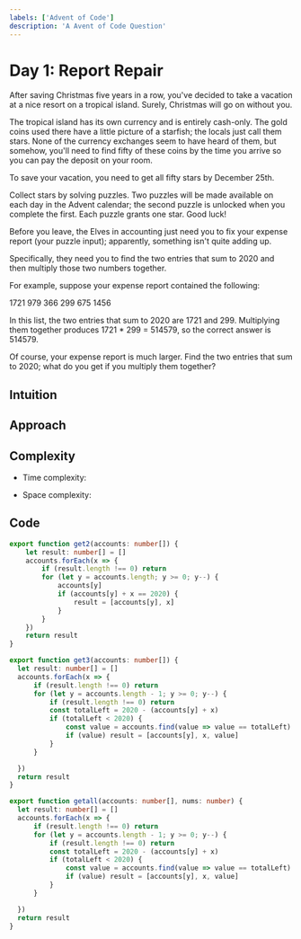 ```yaml
---
labels: ['Advent of Code']
description: 'A Avent of Code Question'
---
```


# Day 1: Report Repair

After saving Christmas five years in a row, you've decided to take a vacation at a nice resort on a tropical island. Surely, Christmas will go on without you.

The tropical island has its own currency and is entirely cash-only. The gold coins used there have a little picture of a starfish; the locals just call them stars. None of the currency exchanges seem to have heard of them, but somehow, you'll need to find fifty of these coins by the time you arrive so you can pay the deposit on your room.

To save your vacation, you need to get all fifty stars by December 25th.

Collect stars by solving puzzles. Two puzzles will be made available on each day in the Advent calendar; the second puzzle is unlocked when you complete the first. Each puzzle grants one star. Good luck!

Before you leave, the Elves in accounting just need you to fix your expense report (your puzzle input); apparently, something isn't quite adding up.

Specifically, they need you to find the two entries that sum to 2020 and then multiply those two numbers together.

For example, suppose your expense report contained the following:

1721
979
366
299
675
1456

In this list, the two entries that sum to 2020 are 1721 and 299. Multiplying them together produces 1721 * 299 = 514579, so the correct answer is 514579.

Of course, your expense report is much larger. Find the two entries that sum to 2020; what do you get if you multiply them together?

## Intuition
<!-- Describe your first thoughts on how to solve this problem. -->


## Approach
<!-- Describe your approach to solving the problem. -->


## Complexity
- Time complexity:
<!-- Add your time complexity here, e.g. $$O(n)$$ -->

- Space complexity:
<!-- Add your space complexity here, e.g. $$O(n)$$ -->

## Code

```ts
export function get2(accounts: number[]) {
    let result: number[] = []
    accounts.forEach(x => {
        if (result.length !== 0) return
        for (let y = accounts.length; y >= 0; y--) {
            accounts[y]
            if (accounts[y] + x == 2020) {
                result = [accounts[y], x]
            }
        }
    })
    return result
}

export function get3(accounts: number[]) {
  let result: number[] = []
  accounts.forEach(x => {
      if (result.length !== 0) return
      for (let y = accounts.length - 1; y >= 0; y--) {
          if (result.length !== 0) return
          const totalLeft = 2020 - (accounts[y] + x)
          if (totalLeft < 2020) {
              const value = accounts.find(value => value == totalLeft)
              if (value) result = [accounts[y], x, value]
          }
      }

  })
  return result
}

export function getall(accounts: number[], nums: number) {
  let result: number[] = []
  accounts.forEach(x => {
      if (result.length !== 0) return
      for (let y = accounts.length - 1; y >= 0; y--) {
          if (result.length !== 0) return
          const totalLeft = 2020 - (accounts[y] + x)
          if (totalLeft < 2020) {
              const value = accounts.find(value => value == totalLeft)
              if (value) result = [accounts[y], x, value]
          }
      }

  })
  return result
}
```